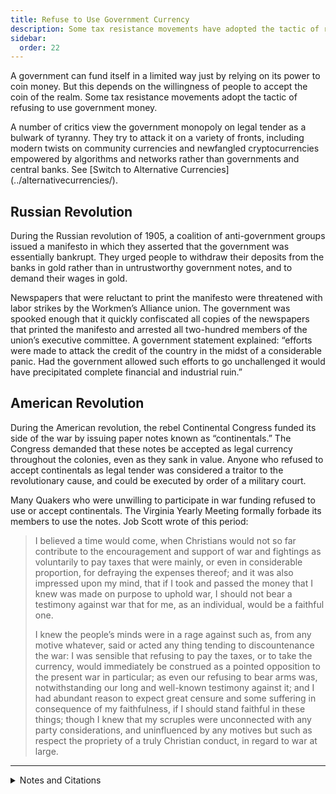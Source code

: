 ```yaml
---
title: Refuse to Use Government Currency
description: Some tax resistance movements have adopted the tactic of refusing to use government money.
sidebar:
  order: 22
---
```


A government can fund itself in a limited way just by relying on its power to coin money.
But this depends on the willingness of people to accept the coin of the realm.
Some tax resistance movements adopt the tactic of refusing to use government money.

<Aside type="note" title="See also">
A number of critics view the government monopoly on legal tender as a bulwark of tyranny.
They try to attack it on a variety of fronts, including modern twists on community currencies and newfangled cryptocurrencies empowered by algorithms and networks rather than governments and central banks.
See [Switch to Alternative Currencies](../alternativecurrencies/).
</Aside>

## <Badge text="Example" size="medium" /> Russian Revolution

During the Russian revolution of 1905, a coalition of anti-government groups issued a manifesto in which they asserted that the government was essentially bankrupt.
They urged people to withdraw their deposits from the banks in gold rather than in untrustworthy government notes, and to demand their wages in gold.

Newspapers that were reluctant to print the manifesto were threatened with labor strikes by the Workmen’s Alliance union.
The government was spooked enough that it quickly confiscated all copies of the newspapers that printed the manifesto and arrested all two-hundred members of the union’s executive committee.
A government statement explained: “efforts were made to attack the credit of the country in the midst of a considerable panic.
Had the government allowed such efforts to go unchallenged it would have precipitated complete financial and industrial ruin.”

## <Badge text="Example" size="medium" /> American Revolution

During the American revolution, the rebel Continental Congress funded its side of the war by issuing paper notes known as “continentals.”
The Congress demanded that these notes be accepted as legal currency throughout the colonies, even as they sank in value.
Anyone who refused to accept continentals as legal tender was considered a traitor to the revolutionary cause, and could be executed by order of a military court.

Many Quakers who were unwilling to participate in war funding refused to use or accept continentals.
The Virginia Yearly Meeting formally forbade its members to use the notes.
Job Scott wrote of this period:

> I believed a time would come, when Christians would not so far contribute to the encouragement and support of war and fightings as voluntarily to pay taxes that were mainly, or even in considerable proportion, for defraying the expenses thereof; and it was also impressed upon my mind, that if I took and passed the money that I knew was made on purpose to uphold war, I should not bear a testimony against war that for me, as an individual, would be a faithful one.
>
> I knew the people’s minds were in a rage against such as, from any motive whatever, said or acted any thing tending to discountenance the war: I was sensible that refusing to pay the taxes, or to take the currency, would immediately be construed as a pointed opposition to the present war in particular; as even our refusing to bear arms was, notwithstanding our long and well-known testimony against it; and I had abundant reason to expect great censure and some suffering in consequence of my faithfulness, if I should stand faithful in these things; though I knew that my scruples were unconnected with any party considerations, and uninfluenced by any motives but such as respect the propriety of a truly Christian conduct, in regard to war at large.

<Aside type="wikipedia" title="Wikipedia">
  <WikipediaBadge title="Seigniorage" />
  <WikipediaBadge title="Saint Petersburg Soviet" />
  <WikipediaBadge title="Continental Congress" />
  <WikipediaBadge title="Early American currency" />
  <WikipediaBadge title="Quakers" />
</Aside>

---

<details>
<summary>Notes and Citations</summary>

* “Riga Now in Flames, Rebels Control Country”, “Exciting Scenes at Arrest of Workmen’s Alliance Committee,” and “Government Defines Position Clearly” <i>New York Herald</i> 19 December 1905, p. 4
* Scott, Job “I Was Greatly Exercised in Spirit” <i>American Quaker War Tax Resistance</i>, 2nd ed. (2011) pp. 94–95

</details>
